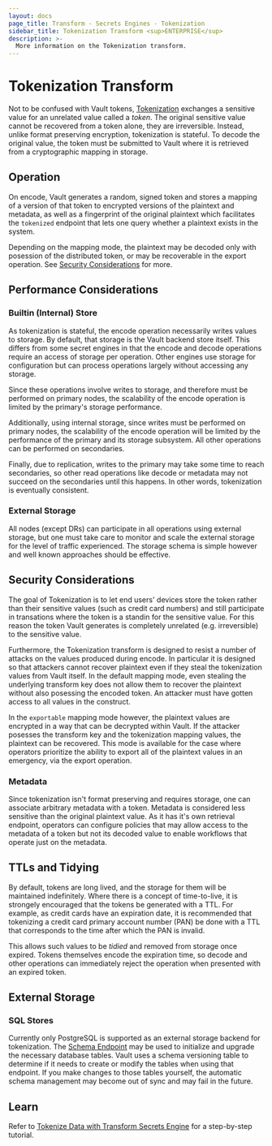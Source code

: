 ```yaml
---
layout: docs
page_title: Transform - Secrets Engines - Tokenization
sidebar_title: Tokenization Transform <sup>ENTERPRISE</sup>
description: >-
  More information on the Tokenization transform.
---
```


# Tokenization Transform

Not to be confused with Vault tokens, [Tokenization](transform/tokenization) exchanges a
sensitive value for an unrelated value called a *token*. The original sensitive
value cannot be recovered from a token alone, they are irreversible.  Instead, unlike format preserving encryption, tokenization is stateful.  To
decode the original value, the token must be submitted to Vault where it is
retrieved from a cryptographic mapping in storage.


## Operation

On encode, Vault generates a random, signed token and stores a mapping of a
version of that token to encrypted versions of the plaintext and metadata, as
well as a fingerprint of the original plaintext which facilitates the `tokenized`
endpoint that lets one query whether a plaintext exists in the system.

Depending on the mapping mode, the plaintext may be decoded only with posession
of the distributed token, or may be recoverable in the export operation.  See
[Security Considerations](#security-considerations) for more.

## Performance Considerations

### Builtin (Internal) Store

As tokenization is stateful, the encode operation necessarily writes values to
storage.  By default, that storage is the Vault backend store itself.   This
differs from some secret engines in that the encode and decode operations require
an access of storage per operation.  Other engines use storage for configuration
but can process operations largely without accessing any storage.

Since these operations involve writes to storage, and therefore must be performed
on primary nodes, the scalability of the encode operation is limited by the
primary's storage performance.

Additionally, using internal storage, since writes must be performed on primary
nodes, the scalability of the encode operation will be limited by the performance
of the primary and its storage subsystem.  All other operations can be performed
on secondaries.

Finally, due to replication, writes to the primary may take some time to reach
secondaries, so other read operations like decode or metadata may not succeed on
the secondaries until this happens.  In other words, tokenization is eventually
consistent.

### External Storage

All nodes (except DRs) can participate in all operations using external storage, but one must take care
to monitor and scale the external storage for the level of traffic experienced.
The storage schema is simple however and well known approaches should be effective.

## Security Considerations

The goal of Tokenization is to let end users' devices store the token rather than
their sensitive values (such as credit card numbers) and still participate in
transations where the token is a standin for the sensitive value.  For this reason
the token Vault generates is completely unrelated (e.g. irreversible) to the
sensitive value.

Furthermore, the Tokenization transform is designed to resist a number of attacks
on the values produced during encode.  In particular it is designed so that
attackers cannot recover plaintext even if they steal the tokenization values
from Vault itself.  In the default mapping mode,
even stealing the underlying transform key does not allow them to recover
the plaintext without also posessing the encoded token.  An attacker must have
gotten access to all values in the construct.

In the `exportable` mapping mode however, the plaintext values are encrypted
in a way that can be decrypted within Vault.  If the attacker posesses the
transform key and the tokenization mapping values, the plaintext can be
recovered.  This mode is available for the case where operators prioritize the
ability to export all of the plaintext values in an emergency, via the export
operation.

### Metadata

Since tokenization isn't format preserving and requires storage, one can associate
arbitrary metadata with a token.  Metadata is considered less sensitive than the
original plaintext value.  As it has it's own retrieval endpoint, operators can
configure policies that may allow access to the metadata of a token but not
its decoded value to enable workflows that operate just on the metadata.

## TTLs and Tidying

By default, tokens are long lived, and the storage for them will be maintained
indefinitely.  Where there is a concept of time-to-live, it is strongely encouraged
that the tokens be generated with a TTL.  For example, as credit cards
have an expiration date, it is recommended that tokenizing a credit card
primary account number (PAN) be done with a TTL that corresponds to the time
after which the PAN is invalid.

This allows such values to be *tidied* and removed from storage once expired.
Tokens themselves encode the expiration time, so decode and other operations
can immediately reject the operation when presented with an expired token.

## External Storage

### SQL Stores

Currently only PostgreSQL is supported as an external storage backend for tokenization.
The [Schema Endpoint](../../../api-docs/secret/transform#create-update-store-schema) may be used to initialize and upgrade the necessary
database tables.  Vault uses a schema versioning table to determine if it needs
to create or modify the tables when using that endpoint.  If you make changes to
those tables yourself, the automatic schema management may become out of sync
and may fail in the future.

## Learn

Refer to [Tokenize Data with Transform Secrets
Engine](https://learn.hashicorp.com/tutorials/vault/tokenization) for a
step-by-step tutorial.
